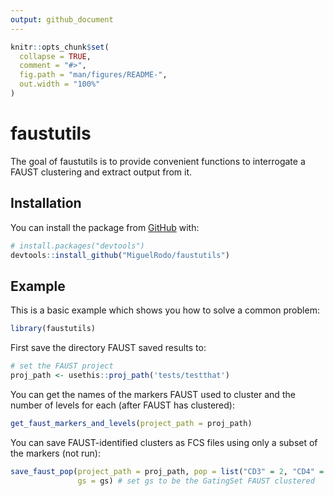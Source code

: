 ```yaml
---
output: github_document
---
```


<!-- README.md is generated from README.Rmd. Please edit that file -->

```r
knitr::opts_chunk$set(
  collapse = TRUE,
  comment = "#>",
  fig.path = "man/figures/README-",
  out.width = "100%"
)
```

# faustutils

<!-- badges: start -->
<!-- badges: end -->

The goal of faustutils is to provide convenient functions to interrogate a FAUST clustering and extract output from it.

## Installation

You can install the package from [GitHub](https://github.com/) with:

``` r
# install.packages("devtools")
devtools::install_github("MiguelRodo/faustutils")
```
## Example

This is a basic example which shows you how to solve a common problem:

```r
library(faustutils)
```

First save the directory FAUST saved results to:
```r
# set the FAUST project 
proj_path <- usethis::proj_path('tests/testthat')
```

You can get the names of the markers FAUST used to cluster and the number of levels for each (after FAUST has clustered):
```r
get_faust_markers_and_levels(project_path = proj_path)
```

You can save FAUST-identified clusters as FCS files using only a subset of the markers (not run):
```r
save_faust_pop(project_path = proj_path, pop = list("CD3" = 2, "CD4" = 2), 
               gs = gs) # set gs to be the GatingSet FAUST clustered
```
